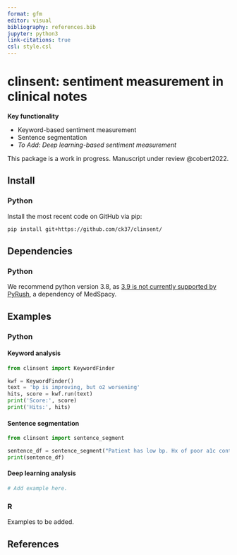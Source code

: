 ```yaml
---
format: gfm
editor: visual
bibliography: references.bib
jupyter: python3
link-citations: true
csl: style.csl
---
```


# clinsent: sentiment measurement in clinical notes

**Key functionality**

 * Keyword-based sentiment measurement
 * Sentence segmentation
 * *To Add: Deep learning-based sentiment measurement*
 
This package is a work in progress. Manuscript under review @cobert2022.

## Install

### Python

Install the most recent code on GitHub via pip:

```bash
pip install git+https://github.com/ck37/clinsent/
```

## Dependencies

### Python

We recommend python version 3.8, as [3.9 is not currently supported by PyRush](https://github.com/jianlins/PyRuSH/issues/1), a dependency of MedSpacy.

## Examples

### Python

#### Keyword analysis

```python
from clinsent import KeywordFinder

kwf = KeywordFinder()
text = 'bp is improving, but o2 worsening'
hits, score = kwf.run(text)
print('Score:', score)
print('Hits:', hits)
```

#### Sentence segmentation

```python
from clinsent import sentence_segment

sentence_df = sentence_segment("Patient has low bp. Hx of poor a1c control.")
print(sentence_df)
```

#### Deep learning analysis

```python
# Add example here.
```

### R

Examples to be added.

## References
